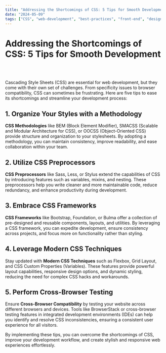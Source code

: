 ```yaml
---
title: "Addressing the Shortcomings of CSS: 5 Tips for Smooth Development"
date: "2024-05-09"
tags: ["CSS", "web-development", "best-practices", "front-end", "design"]
---
```


# Addressing the Shortcomings of CSS: 5 Tips for Smooth Development

<br />
<CustomImage
    src="https://images.unsplash.com/photo-1634634465913-5bb5600942f2?q=80&w=1974&auto=format&fit=crop&ixlib=rb-4.0.3&ixid=M3wxMjA3fDB8MHxwaG90by1wYWdlfHx8fGVufDB8fHx8fA%3D%3D?q=80&w=800&h=600&auto=format&fit=crop"
    alt="Addressing the Shortcomings of CSS: 5 Tips for Smooth Development"
/>
<br />

Cascading Style Sheets (CSS) are essential for web development, but they come with their own set of challenges. From specificity issues to browser compatibility, CSS can sometimes be frustrating. Here are five tips to ease its shortcomings and streamline your development process:

## 1. Organize Your Styles with a Methodology

**CSS Methodologies** like BEM (Block Element Modifier), SMACSS (Scalable and Modular Architecture for CSS), or OOCSS (Object-Oriented CSS) provide structure and organization to your stylesheets. By adopting a methodology, you can maintain consistency, improve readability, and ease collaboration within your team.

## 2. Utilize CSS Preprocessors

**CSS Preprocessors** like Sass, Less, or Stylus extend the capabilities of CSS by introducing features such as variables, mixins, and nesting. These preprocessors help you write cleaner and more maintainable code, reduce redundancy, and enhance productivity during development.

## 3. Embrace CSS Frameworks

**CSS Frameworks** like Bootstrap, Foundation, or Bulma offer a collection of pre-designed and reusable components, layouts, and utilities. By leveraging a CSS framework, you can expedite development, ensure consistency across projects, and focus more on functionality rather than styling.

## 4. Leverage Modern CSS Techniques

Stay updated with **Modern CSS Techniques** such as Flexbox, Grid Layout, and CSS Custom Properties (Variables). These features provide powerful layout capabilities, responsive design options, and dynamic styling, reducing the need for complex CSS hacks and workarounds.

## 5. Perform Cross-Browser Testing

Ensure **Cross-Browser Compatibility** by testing your website across different browsers and devices. Tools like BrowserStack or cross-browser testing features in integrated development environments (IDEs) can help you identify and resolve CSS inconsistencies, ensuring a consistent user experience for all visitors.

By implementing these tips, you can overcome the shortcomings of CSS, improve your development workflow, and create stylish and responsive web experiences effortlessly.
